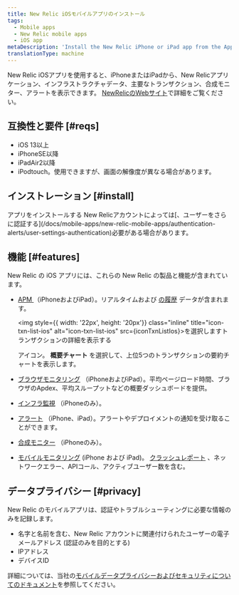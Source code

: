 ```yaml
---
title: New Relic iOSモバイルアプリのインストール
tags:
  - Mobile apps
  - New Relic mobile apps
  - iOS app
metaDescription: 'Install the New Relic iPhone or iPad app from the App Store to view your New Relic account''s apps, infrastructure data, key transactions, and alerts.'
translationType: machine
---
```



New Relic iOSアプリを使用すると、iPhoneまたはiPadから、New Relicアプリケーション、インフラストラクチャデータ、主要なトランザクション、合成モニター、アラートを表示できます。 [NewRelicのWebサイト](https://newrelic.com/mobility)で詳細をご覧ください。

## 互換性と要件 [#reqs]

* iOS 13以上
* iPhoneSE以降
* iPadAir2以降
* iPodtouch。使用できますが、画面の解像度が異なる場合があります。

## インストレーション [#install]

<ButtonGroup>
  <ButtonLink
    data-tessen="stitchedPathLinkClick"
    role="button"
    to="https://itunes.apple.com/us/app/new-relic/id594038638?ls=1&mt=8"
    variant="primary"
  >
    アプリをインストールする
  </ButtonLink>
</ButtonGroup>

<Callout variant="tip">
  New Relicアカウントによっては[、ユーザーをさらに認証する](/docs/mobile-apps/new-relic-mobile-apps/authentication-alerts/user-settings-authentication)必要がある場合があります。
</Callout>

## 機能 [#features]

New Relic の iOS アプリには、これらの New Relic の製品と機能が含まれています。

* [APM ](/docs/apm)（iPhoneおよびiPad）。リアルタイムおよび [の履歴](#time) データが含まれます。

  <img style={{ width: '22px', height: '20px'}} class="inline" title="icon-txn-list-ios" alt="icon-txn-list-ios" src={iconTxnListIos}>を選択しますトランザクションの詳細を表示する</img>

  アイコン。 **概要チャート** を選択して、上位5つのトランザクションの要約チャートを表示します。

* [ブラウザモニタリング](/docs/browser) （iPhoneおよびiPad）。平均ページロード時間、ブラウザのApdex、平均スループットなどの概要ダッシュボードを提供。

* [インフラ監視](/docs/infrastructure) （iPhoneのみ）。

* [アラート](#ios-alerts) （iPhone、iPad）。アラートやデプロイメントの通知を受け取ることができます。

* [合成モニター](#synthetics) （iPhoneのみ）。

* [モバイルモニタリング](#monitoring) (iPhone および iPad)。 [クラッシュレポート](/docs/mobile-monitoring/mobile-monitoring-ui/mobile-app-dashboards/mobile-apps-crash-dashboard) 、ネットワークエラー、APIコール、アクティブユーザー数を含む。

## データプライバシー [#privacy]

New Relic のモバイルアプリは、認証やトラブルシューティングに必要な情報のみを記録します。

* 名字と名前を含む、New Relic アカウントに関連付けられたユーザーの電子メールアドレス (認証のみを目的とする)
* IPアドレス
* デバイスID

詳細については、当社の[モバイルデータプライバシーおよびセキュリティについてのドキュメント](/docs/mobile-monitoring/new-relic-mobile/get-started/security-mobile-apps)を参照してください。